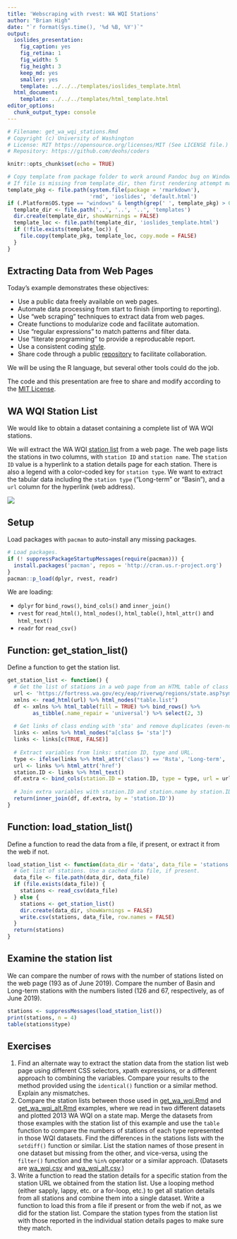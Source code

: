 ```yaml
---
title: 'Webscraping with rvest: WA WQI Stations'
author: "Brian High"
date: "`r format(Sys.time(), '%d %B, %Y')`"
output:
  ioslides_presentation:
    fig_caption: yes
    fig_retina: 1
    fig_width: 5
    fig_height: 3
    keep_md: yes
    smaller: yes
    template: ../../../templates/ioslides_template.html
  html_document:
    template: ../../../templates/html_template.html
editor_options: 
  chunk_output_type: console
---
```


```r
# Filename: get_wa_wqi_stations.Rmd
# Copyright (c) University of Washington
# License: MIT https://opensource.org/licenses/MIT (See LICENSE file.)
# Repository: https://github.com/deohs/coders
```

```r
knitr::opts_chunk$set(echo = TRUE)
```

```r
# Copy template from package folder to work around Pandoc bug on Windows.
# If file is missing from template_dir, then first rendering attempt may fail.
template_pkg <- file.path(system.file(package = 'rmarkdown'), 
                          'rmd', 'ioslides', 'default.html')
if (.Platform$OS.type == "windows" & length(grep(' ', template_pkg) > 0)) { 
  template_dir <- file.path('..', '..', '..', 'templates')
  dir.create(template_dir, showWarnings = FALSE)
  template_loc <- file.path(template_dir, 'ioslides_template.html')
  if (!file.exists(template_loc)) {
    file.copy(template_pkg, template_loc, copy.mode = FALSE)
  }
}
```

## Extracting Data from Web Pages

Today's example demonstrates these objectives:

* Use a public data freely available on web pages.
* Automate data processing from start to finish (importing to reporting).
* Use "web scraping" techniques to extract data from web pages.
* Create functions to modularize code and facilitate automation.
* Use "regular expressions" to match patterns and filter data.
* Use "literate programming" to provide a reproducable report.
* Use a consistent coding [style](https://google.github.io/styleguide/Rguide.xml).
* Share code through a public [repository](https://github.com/deohs/coders) to 
  facilitate collaboration.

We will be using the R language, but several other tools could do the job.

The code and this presentation are free to share and modify according to the 
[MIT License](https://github.com/deohs/coders/blob/master/LICENSE).

## WA WQI Station List

We would like to obtain a dataset containing a complete list of WA WQI stations.

We will extract the WA WQI [station list](https://fortress.wa.gov/ecy/eap/riverwq/regions/state.asp?symtype=1) 
from a web page. The web page lists the stations in two columns, with `station ID` 
and `station name`. The `station ID` value is a hyperlink to a station details 
page for each station. There is also a legend with a color-coded key for 
`station type`. We want to extract the tabular data including the 
`station type` ("Long-term" or "Basin"), and a `url` column for 
the hyperlink (web address).

![](station_list.png)

## Setup

Load packages with `pacman` to auto-install any missing packages.

```r
# Load packages.
if (! suppressPackageStartupMessages(require(pacman))) {
  install.packages('pacman', repos = 'http://cran.us.r-project.org')
}
pacman::p_load(dplyr, rvest, readr)
```

We are loading:

* `dplyr` for `bind_rows()`, `bind_cols()` and `inner_join()`
* `rvest` for `read_html()`, `html_nodes()`,  `html_table()`, `html_attr()` and `html_text()`
* `readr` for `read_csv()`

## Function: get_station_list()

Define a function to get the station list.

```r
get_station_list <- function() {
  # Get the list of stations in a web page from an HTML table of class "list".
  url <- 'https://fortress.wa.gov/ecy/eap/riverwq/regions/state.asp?symtype=1'
  xmlns <- read_html(url) %>% html_nodes("table.list")
  df <- xmlns %>% html_table(fill = TRUE) %>% bind_rows() %>% 
        as_tibble(.name_repair = 'universal') %>% select(2, 3)
  
  # Get links of class ending with 'sta' and remove duplicates (even-numbered).
  links <- xmlns %>% html_nodes("a[class $= 'sta']")
  links <- links[c(TRUE, FALSE)]
  
  # Extract variables from links: station ID, type and URL.
  type <- ifelse(links %>% html_attr('class') == 'Rsta', 'Long-term', 'Basin')
  url <- links %>% html_attr('href')
  station.ID <- links %>% html_text()
  df.extra <- bind_cols(station.ID = station.ID, type = type, url = url)
  
  # Join extra variables with station.ID and station.name by station.ID.
  return(inner_join(df, df.extra, by = 'station.ID'))
}
```

## Function: load_station_list()

Define a function to read the data from a file, if present, or extract it from
the web if not.

```r
load_station_list <- function(data_dir = 'data', data_file = 'stations.csv') {
  # Get list of stations. Use a cached data file, if present.
  data_file <- file.path(data_dir, data_file)
  if (file.exists(data_file)) {
    stations <- read_csv(data_file)
  } else {
    stations <- get_station_list()
    dir.create(data_dir, showWarnings = FALSE)
    write.csv(stations, data_file, row.names = FALSE)
  }
  return(stations)
}
```

## Examine the station list

We can compare the number of rows with the number of stations listed on the 
web page (193 as of June 2019). Compare the number of Basin and Long-term 
stations with the numbers listed (126 and 67, respectively, as of June 2019).

```r
stations <- suppressMessages(load_station_list())
print(stations, n = 4)
table(stations$type)
```

## Exercises

1. Find an alternate way to extract the station data from the station list web 
   page using different CSS selectors, xpath expressions, or a different approach 
   to combining the variables. Compare your results to the method provided using 
   the `identical()` function or a similar method. Explain any mismatches.
2. Compare the station lists between those used in [get_wa_wqi.Rmd](get_wa_wqi.Rmd) 
   and [get_wa_wqi_alt.Rmd](get_wa_wqi_alt.Rmd) examples, where we read in two 
   different datasets and plotted 2013 WA WQI on a state map. Merge the datasets 
   from those examples with the station list of this example and use the `table` 
   function to compare the numbers of stations of each type represented in those 
   WQI datasets. Find the differences in the stations lists with the `setdiff()` 
   function or similar. List the station names of those present in one dataset
   but missing from the other, and vice-versa, using the `filter()` function and 
   the `%in%` operator or a similar approach. (Datasets are 
   [wa_wqi.csv](data/wa_wqi.csv) and [wa_wqi_alt.csv](data/wa_wqi_alt.csv).)
3. Write a function to read the station details for a specific station from the 
   station URL we obtained from the station list. Use a looping method (either 
   sapply, lappy, etc. or a for-loop, etc.) to get all station details from all
   stations and combine them into a single dataset. Write a function to load this 
   from a file if present or from the web if not, as we did for the station list.
   Compare the station types from the station list with those reported in the 
   individual station details pages to make sure they match.
